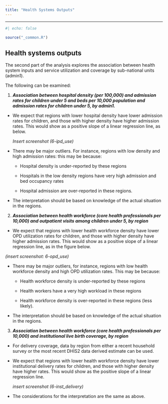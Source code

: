 ```yaml
---
title: "Health Systems Outputs"
---
```


------------------------------------------------------------------------

```r
#| echo: false

source("_common.R") 
```

## Health systems outputs

The second part of the analysis explores the association between health system inputs and service utilization and coverage by sub-national units (admin1). 

The following can be examined:

1.  ***Association between hospital density (per 100,000) and admission rates for children under 5 and beds per 10,000 population and admission rates for children under 5, by admin1.*** 

-   We expect that regions with lower hospital density have lower admission rates for children, and those with higher density have higher admission rates. This would show as a positive slope of a linear regression line, as below. 

    *Insert screenshot (6-ipd_use)*

-   There may be major outliers. For instance, regions with low density and high admission rates: this may be because:

    -   Hospital density is under-reported by these regions

    -   Hospitals in the low density regions have very high admission and bed occupancy rates

    -   Hospital admission are over-reported in these regions.

-   The interpretation should be based on knowledge of the actual situation in the regions.

2.  ***Association between health workforce (core health professionals per 10,000) and outpatient visits among children under 5, by region***

-   We expect that regions with lower health workforce density have lower OPD utilization rates for children, and those with higher density have higher admission rates. This would show as a positive slope of a linear regression line, as in the figure below.

*(insert screenshot: 6-opd_use)*

-   There may be major outliers, for instance, regions with low health workforce density and high OPD utilization rates. This may be because:

    -   Health workforce density is under-reported by these regions

    -   Health workers have a very high workload in these regions

    -   Health workforce density is over-reported in these regions (less likely).

-   The interpretation should be based on knowledge of the actual situation in the regions.

3.  ***Association between health workforce (core health professionals per 10,000) and institutional live birth coverage, by region***

-   For delivery coverage, data by region from either a recent household survey or the most recent DHIS2 data derived estimate can be used.

-   We expect that regions with lower health workforce density have lower institutional delivery rates for children, and those with higher density have higher rates. This would show as the positive slope of a linear regression line.

    *insert screenshot (6-inst_delivery)*

-   The considerations for the interpretation are the same as above.
